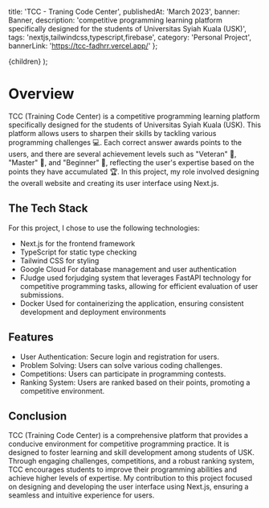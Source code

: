   title: 'TCC - Traning Code Center',
  publishedAt: 'March 2023',
  banner: Banner,
  description:
    'competitive programming learning platform specifically designed for the students of Universitas Syiah Kuala (USK)',
  tags: 'nextjs,tailwindcss,typescript,firebase',
  category: 'Personal Project',
  bannerLink: 'https://tcc-fadhrr.vercel.app/'
};

  <ContentLayout meta={meta}>{children}</ContentLayout>
);

# **Overview**
TCC (Training Code Center) is a competitive programming learning platform specifically designed for the students of Universitas Syiah Kuala (USK). This platform allows users to sharpen their skills by tackling various programming challenges 💻. Each correct answer awards points to the users, and there are several achievement levels such as "Veteran" 🥇, "Master" 🥈, and "Beginner" 🥉, reflecting the user's expertise based on the points they have accumulated 🏆. 
In this project, my role involved designing the overall website and creating its user interface using Next.js.

## The Tech Stack

For this project, I chose to use the following technologies:

- Next.js for the frontend framework
- TypeScript for static type checking
- Tailwind CSS for styling
- Google Cloud For database management and user authentication
- FJudge used forjudging system that leverages FastAPI technology for competitive programming tasks, allowing for efficient evaluation of user submissions.
- Docker Used for containerizing the application, ensuring consistent development and deployment environments


## Features

- User Authentication: Secure login and registration for users.
- Problem Solving: Users can solve various coding challenges.
- Competitions: Users can participate in programming contests.
- Ranking System: Users are ranked based on their points, promoting a competitive environment.

## Conclusion

TCC (Training Code Center) is a comprehensive platform that provides a conducive environment for competitive programming practice. It is designed to foster learning and skill development among students of USK. Through engaging challenges, competitions, and a robust ranking system, TCC encourages students to improve their programming abilities and achieve higher levels of expertise. My contribution to this project focused on designing and developing the user interface using Next.js, ensuring a seamless and intuitive experience for users.

